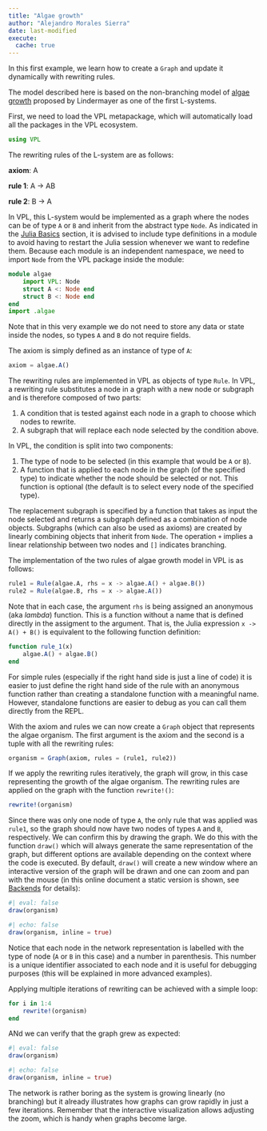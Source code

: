 ```yaml
---
title: "Algae growth"
author: "Alejandro Morales Sierra"
date: last-modified
execute: 
  cache: true
---
```


In this first example, we learn how to create a `Graph` and update it dynamically with rewriting rules. 

The model described here is based on the non-branching model of [algae growth](https://en.wikipedia.org/wiki/L-system#Example_1:_Algae) proposed by Lindermayer as one of the first L-systems.

First, we need to load the VPL metapackage, which will automatically load all the packages in the VPL ecosystem. 

```julia
using VPL 
```

The rewriting rules of the L-system are as follows:

**axiom**:   A  

**rule 1**:  A $\rightarrow$ AB  

**rule 2**:  B $\rightarrow$ A  

In VPL, this L-system would be implemented as a graph where the nodes can be of type `A` or `B` and inherit from the abstract type `Node`. As indicated in the [Julia Basics](../../julia_basics/index.qmd) section, it is advised to include type definitions in a module to avoid having to restart the Julia session whenever we want to redefine them. Because each module is an independent namespace, we need to import `Node` from the VPL package inside the module:

```julia
module algae
    import VPL: Node
    struct A <: Node end
    struct B <: Node end
end
import .algae
```

Note that in this very example we do not need to store any data or state inside the nodes, so types `A` and `B` do not require fields.

The axiom is simply defined as an instance of type of `A`:

```julia
axiom = algae.A()
```

The rewriting rules are implemented in VPL as objects of type `Rule`. In VPL, a rewriting rule substitutes a node in a graph with a new node or subgraph and is therefore composed of two parts:

1. A condition that is tested against each node in a graph to choose which nodes to rewrite.  
2. A subgraph that will replace each node selected by the condition above.  

In VPL, the condition is split into two components:

1. The type of node to be selected (in this example that would be `A` or `B`).  
2. A function that is applied to each node in the graph (of the specified type) to indicate whether the node should be selected or not. This function is optional (the default is to select every node of the specified type).

The replacement subgraph is specified by a function that takes as input the node selected and returns a subgraph defined as a combination of node objects. Subgraphs (which can also be used as axioms) are created by linearly combining objects that inherit from `Node`. The operation `+` implies a linear relationship between two nodes and `[]` indicates branching.

The implementation of the two rules of algae growth model in VPL is as follows:

```julia
rule1 = Rule(algae.A, rhs = x -> algae.A() + algae.B())
rule2 = Rule(algae.B, rhs = x -> algae.A())
```

Note that in each case, the argument `rhs` is being assigned an anonymous (aka *lambda*) function. This is a function without a name that is defined directly in the assigment to the argument. That is, the Julia expression `x -> A() + B()` is equivalent to the following function definition:

```julia
function rule_1(x)
    algae.A() + algae.B()
end
```

For simple rules (especially if the right hand side is just a line of code) it is easier to just define the right hand side of the rule with an anonymous function rather than creating a standalone function with a meaningful name.  However, standalone functions are easier to debug as you can call them directly from the REPL.

With the axiom and rules we can now create a `Graph` object that represents the algae organism. The first argument is the axiom and the second is a tuple with all the rewriting rules:

```julia
organism = Graph(axiom, rules = (rule1, rule2))
```

If we apply the rewriting rules iteratively, the graph will grow, in this case representing the growth of the algae organism. The rewriting rules are applied on the graph with the function `rewrite!()`:

```julia
rewrite!(organism)
```

Since there was only one node of type `A`, the only rule that was applied was `rule1`, so the graph should now have two nodes of types `A` and `B`, respectively. We can confirm this by drawing the graph. We do this with the function `draw()` which will always generate the same representation of the graph, but different options are available depending on the context where the code is executed. By default, `draw()` will create a new window where an interactive version of the graph will be drawn and one can zoom and pan with the mouse (in this online document a static version is shown, see [Backends](../../manual/Visualization/index.qmd) for details):

```julia
#| eval: false
draw(organism)
```
```julia
#| echo: false
draw(organism, inline = true)
```


Notice that each node in the network representation is labelled with the type of node (`A` or `B` in this case) and a number in parenthesis. This number is a unique identifier associated to each node and it is useful for debugging purposes (this will be explained in more advanced examples).

Applying multiple iterations of rewriting can be achieved with a simple loop:

```julia
for i in 1:4
    rewrite!(organism)
end
```

ANd we can verify that the graph grew as expected:

```julia
#| eval: false
draw(organism)
```
```julia
#| echo: false
draw(organism, inline = true)
```

The network is rather boring as the system is growing linearly (no branching) but it already illustrates how graphs can grow rapidly in just a few iterations. Remember that the interactive visualization allows adjusting the zoom, which is handy when graphs become large.